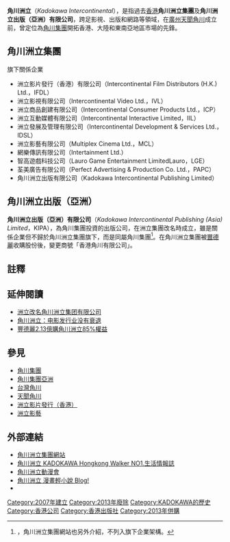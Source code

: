 {{Infobox Company 
| company_name = 角川洲立集團有限公司
| company_name_en = Kadokawa Intercontinental Group Holdings Ltd.
| company_logo = [[File:kighlogo.gif|200px]]
| company_type = [[有限公司|有限公司]]
| company_slogan = 
| market_information = [[非上市公司|非上市公司]]
| foundation = 1996年11月5日<ref>{{PDF|[http://www.esun.com/downloads/news/ESH/C_571_Major%20Transaction%20Circular_20130725.pdf 有關收購於角川洲立集團有限公司85%權益之主要交易及股東特別大會通告]}}. 豐德麗控股. 2013-07-25.</ref>
| fate = 2013年7月[[角川集團|角川集團]]全數出脫股份
| successor = [[寰亞洲立集團|寰亞洲立集團]]
| location = {{flagicon|Hong Kong}} 新界葵涌大連排道200號偉倫中心第二期27樓前座
| zip_code = 
| telephone_no = +852 2481-6693
| key_people = [[主席|主席]]：[[黎筱娉|黎筱娉]]<br/>聯席[[行政總監|行政總監]]：謝里歌、浅香衣世
| founder =[[黎筱娉|黎筱娉]]
| industry = 
| products = 影視產品、戲院經營、電玩遊戲、網上貿易及周邊產品銷售
| capital = 
| revenue = 
| operating_income = 
| net_income = 
| num_employees = 
| accounting_period = 
| major_shareholder= [[角川集團亞洲|角川集團亞洲]] 70% <br />LHL 30%
| parent = [[角川集團亞洲|角川集團亞洲]]
| subsid = 洲立影片發行（香港）有限公司<br/>洲立影視有限公司<br/>洲立影藝有限公司<br/>荃美廣告有限公司<br/>網樂傳訊有限公司<br/>洲立商品創建有限公司<br/>洲立互動媒體有限公司及智高遊戲科技公司<br />洲立發展及管理有限公司<br />角川洲立出版有限公司<ref>在日本角川控股[[財報|財報]]中，與角川洲立集團關係企業同列；於2007年1月3日成立，為洲立集團最早使用'''角川洲立'''名稱的公司。</ref>
| homepage = http://www.intercontinental.com.hk/
| footnotes = 2007年6月原'''洲立集團'''改名<br />2013年8月改組為'''寰亞洲立集團'''
| width = 350px
}}
{{Infobox Company 
| company_name = 角川洲立出版（亞洲）有限公司
| company_name_en = Kadokawa Intercontinental Publishing (Asia) Limited
| company_logo = [[File:kipalogo.png|200px]]
| company_type = [[有限公司|有限公司]]
| company_slogan = 
| market_information = [[非上市公司|非上市公司]]
| fate = 出售角川洲立集團股份後改名為'''香港角川有限公司'''
| successor = [[香港角川|香港角川]]
| foundation = 2005年4月22日（角川香港）<br />2007年5月30日（角川洲立出版（亞洲））
| location = {{flagicon|Hong Kong}} 新界葵涌大連排道200號偉倫中心第二期20樓前座
| zip_code = 
| telephone_no = +852 3653-2888
| key_people = [[行政總裁|行政總裁]]：[[塚本進|塚本進]]<ref>[http://www.kadokawa-hd.co.jp/ir/houkoku/551/html/07.html  {{lang|ja|制作の現場から－角川グループのアジア事業と今後の展望}}]. {{lang|ja|角川グループホールディングス KADOKAWA通信 2008秋号}}.</ref>
| industry = 
| products = 出版及廣告服務
| capital = [[港幣|港幣]]2800萬元<ref>[http://eir.eol.co.jp/EIR/View.aspx?cat=yuho_pdf&sid=1419582 {{lang|ja|企業の概況－関係会社の状況}}].
{{lang|ja|角川グループホールディングス 有価証券報告書及び半期報告書}}. 2010-03.</ref>
| revenue = 
| predecessor = 角川香港有限公司（Kadokawa Hong Kong Limited）<ref>[http://www.icris.cr.gov.hk 香港官方網上查冊中心查詢]，角川香港與角川洲立出版（亞洲）同公司編號，名稱現況「前用」。</ref>
| operating_income = 
| net_income = 
| num_employees = 
| accounting_period = 
| major_shareholder= 角川集團亞洲 100%
| parent = [[角川集團亞洲|角川集團亞洲]] 
| subsid = 
| homepage = http://www.hongkongwalker.com.hk/
| footnotes = 
| width = 350px
}}
'''角川洲立'''（''Kadokawa Intercontinental''），是指過去[[香港|香港]]'''角川洲立集團'''及'''角川洲立出版（亞洲）有限公司'''，跨足影視、出版和網路等領域，在[[天聞角川|廣州天聞角川]]成立前，曾定位為[[角川集團|角川集團]]開拓香港、大陸和東南亞地區市場的先鋒。

== 角川洲立集團 ==
{{see also|寰亞洲立集團}}
;旗下關係企業 
*洲立影片發行（香港）有限公司（Intercontinental Film Distributors (H.K.) Ltd.，IFDL）
*洲立影視有限公司（Intercontinental Video Ltd.，IVL）
*洲立商品創建有限公司（Intercontinental Consumer Products Ltd.，ICP）
*洲立互動媒體有限公司（Intercontinental Interactive Limited，IIL）
*洲立發展及管理有限公司（Intercontinental Development & Services Ltd.，IDSL）
*洲立影藝有限公司（Multiplex Cinema Ltd.，MCL）
*網樂傳訊有限公司（Intertainment Ltd.）
*智高遊戲科技公司（Lauro Game Entertainment LimitedLauro，LGE）
*荃美廣告有限公司（Perfect Advertising & Production Co. Ltd.，PAPC）
*角川洲立出版有限公司（Kadokawa Intercontinental Publishing Limited）

== 角川洲立出版（亞洲） ==
{{see also|香港角川}}
'''角川洲立出版（亞洲）有限公司'''（''Kadokawa Intercontinental Publishing (Asia) Limited''，KIPA），為角川集團投資的出版公司，在洲立集團改名時成立，雖是關係企業但不歸於角川洲立集團旗下，而是同屬角川集團<ref>[http://www.kadokawa-hd.co.jp/company/group.php {{Wayback|url=http://www.kadokawa-hd.co.jp/company/group.php |date=20121014091046 }} {{lang|ja|グループ会社一覧}}]，角川洲立集團網站也另外介紹，不列入旗下企業架構。</ref>。在角川洲立集團被[[豐德麗|豐德麗]]收購股份後，變更商號「香港角川有限公司」。

== 註釋 ==
{{reflist}}

== 延伸閱讀 ==
*[https://web.archive.org/web/20150416085347/http://www.hihoku.com/yule/mingxing/gtxw/2011/0114/84115.html 洲立改名角川洲立集团有限公司]
*[http://finance.sina.com.cn/roll/20080826/02195235256.shtml 角川洲立：电影发行业没有衰退] {{Wayback|url=http://finance.sina.com.cn/roll/20080826/02195235256.shtml |date=20210420031027 }}
*[https://web.archive.org/web/20160304121913/http://www2.hkej.com/instantnews/announcement/article/260681/%E8%B1%90%E5%BE%B7%E9%BA%972.13%E5%84%84%E8%B3%BC%E8%A7%92%E5%B7%9D%E6%B4%B2%E7%AB%8B85%25%E6%AC%8A%E7%9B%8A 豐德麗2.13億購角川洲立85%權益]

==參見==
*[[角川集團|角川集團]]
*[[角川集團亞洲|角川集團亞洲]]
*[[台灣角川|台灣角川]]
*[[天聞角川|天聞角川]]
*[[洲立影片發行（香港）|洲立影片發行（香港）]]
*[[洲立影藝|洲立影藝]]

== 外部連結 ==
*[http://www.intercontinental.com.hk/ 角川洲立集團網站] {{Wayback|url=http://www.intercontinental.com.hk/ |date=20200929013115 }}{{en}}{{zh-hant}}{{zh-hans}}
*[http://www.hongkongwalker.com.hk/ 角川洲立 KADOKAWA Hongkong Walker NO1.生活情報誌] {{Wayback|url=http://www.hongkongwalker.com.hk/ |date=20200920070601 }}{{zh-hant}}
*[https://web.archive.org/web/20110809032823/http://www.kianicomic.com.hk/ 角川洲立動漫會]{{zh-hant}}
*[http://hk.myblog.yahoo.com/kadokawa-blog/ 角川洲立 漫畫輕小說 Blog!] {{Wayback|url=http://hk.myblog.yahoo.com/kadokawa-blog/ |date=20110124232930 }}{{zh-hant}}
*{{Facebook|HongKongKadokawa}}

{{角川集團}}

{{DEFAULTSORT:Kadokawa Intercontinental}}
[[Category:2007年建立|Category:2007年建立]]
[[Category:2013年廢除|Category:2013年廢除]]
[[Category:KADOKAWA的歷史|Category:KADOKAWA的歷史]]
[[Category:香港公司|Category:香港公司]]
[[Category:香港出版社|Category:香港出版社]]
[[Category:2013年併購|Category:2013年併購]]
